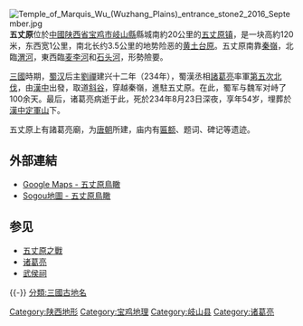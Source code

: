 [[File:Temple_of_Marquis_Wu_(Wuzhang_Plains)_entrance_stone2_2016_September.jpg|thumb]]
'''五丈原'''位於[[中國|中國]][[陕西省|陕西省]][[宝鸡市|宝鸡市]][[岐山縣|岐山縣]]縣城南約20公里的[[五丈原镇|五丈原镇]]，是一块高約120米，东西宽1公里，南北长约3.5公里的地势险恶的[[黄土|黄土]][[台原|台原]]。五丈原南靠[[秦嶺|秦嶺]]，北臨[[渭河|渭河]]，東西臨[[麦李河|麦李河]]和[[石头河|石头河]]，形勢險要。

[[三國|三國]]時期，[[蜀汉|蜀汉]]后主[[劉禪|劉禪]]建兴十二年（234年），蜀漢丞相[[諸葛亮|諸葛亮]]率軍[[诸葛亮北伐#第五次北伐|第五次北伐]]，由[[漢中|漢中]]出發，取道[[斜谷|斜谷]]，穿越秦嶺，進駐五丈原。在此，蜀军与魏军对峙了100余天。最后，诸葛亮病逝于此，死於234年8月23日深夜，享年54岁，埋葬於[[漢中郡|漢中]][[定軍山|定軍山]]下。

五丈原上有諸葛亮廟，为[[唐朝|唐朝]]所建，庙内有[[匾额|匾额]]、题词、碑记等遗迹。

== 外部連結 ==
* [http://maps.google.com/?ie=UTF8&ll=34.284453,107.612457&spn=0.100845,0.181274&t=k&z=13&om=1 Google Maps - 五丈原鳥瞰]
* [http://map.sogou.com/new/#c=11980640.62500009,4042515.625,13 Sogou地圖 - 五丈原鳥瞰]{{Wayback|url=http://map.sogou.com/new/#c=11980640.62500009,4042515.625,13 |date=20200610211914 }}

== 参见 ==
* [[五丈原之戰|五丈原之戰]]
* [[诸葛亮|诸葛亮]]
* [[武侯祠|武侯祠]]

{{-}}
{{武侯祠}}
{{Shaanxi-stub}}
{{DEFAULTSORT:W}}
[[分類:三國古地名|分類:三國古地名]]
[[Category:陕西地形|Category:陕西地形]]
[[Category:宝鸡地理|Category:宝鸡地理]]
[[Category:岐山县|Category:岐山县]]
[[Category:诸葛亮|Category:诸葛亮]]